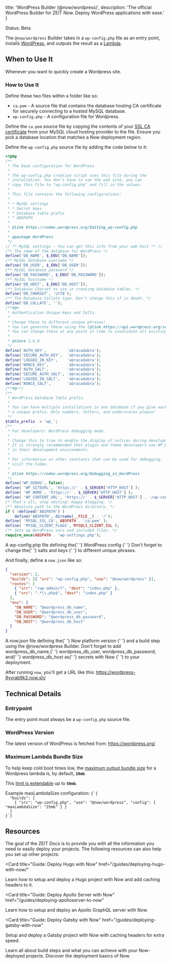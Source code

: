 
  title: 'WordPress Builder (@now/wordpress)',
  description:
    'The official WordPress Builder for ZEIT Now. Deploy WordPress applications with ease.'
}

<Tag>Status: Beta</Tag>

The `@now/wordpress` Builder takes in a `wp-config.php` file as an entry point, installs [WordPress](https://wordpress.org/download/), and outputs the result as a [Lambda](/docs/v2/deployments/concepts/lambdas).

## When to Use It

Whenever you want to quickly create a Wordpress site.

### How to Use It

Define these two files within a folder like so:

- `ca.pem` - A source file that contains the database hosting CA certificate for securely connecting to a hosted MySQL database.
- `wp-config.php` - A configuration file for Wordpress.

Define the `ca.pem` source file by copying the contents of your [SSL CA certificate](https://en.wikipedia.org/wiki/Certificate_authority) from your MySQL cloud hosting provider to the file. Ensure you pick a database location that matches a Now deployment region.

Define the `wp-config.php` source file by adding the code below to it:

```php
<?php
/**
 * The base configuration for WordPress
 *
 * The wp-config.php creation script uses this file during the
 * installation. You don't have to use the web site, you can
 * copy this file to "wp-config.php" and fill in the values.
 *
 * This file contains the following configurations:
 *
 * * MySQL settings
 * * Secret keys
 * * Database table prefix
 * * ABSPATH
 *
 * @link https://codex.wordpress.org/Editing_wp-config.php
 *
 * @package WordPress
 */
// ** MySQL settings - You can get this info from your web host ** //
/** The name of the database for WordPress */
define('DB_NAME', $_ENV['DB_NAME']);
/** MySQL database username */
define('DB_USER', $_ENV['DB_USER']);
/** MySQL database password */
define('DB_PASSWORD', $_ENV['DB_PASSWORD']);
/** MySQL hostname */
define('DB_HOST', $_ENV['DB_HOST']);
/** Database Charset to use in creating database tables. */
define('DB_CHARSET', 'utf8');
/** The Database Collate type. Don't change this if in doubt. */
define('DB_COLLATE', '');
/**#@+
 * Authentication Unique Keys and Salts.
 *
 * Change these to different unique phrases!
 * You can generate these using the {@link https://api.wordpress.org/secret-key/1.1/salt/ WordPress.org secret-key service}
 * You can change these at any point in time to invalidate all existing cookies. This will force all users to have to log in again.
 *
 * @since 2.6.0
 */
define('AUTH_KEY',         'abracadabra');
define('SECURE_AUTH_KEY',  'abracadabra');
define('LOGGED_IN_KEY',    'abracadabra');
define('NONCE_KEY',        'abracadabra');
define('AUTH_SALT',        'abracadabra');
define('SECURE_AUTH_SALT', 'abracadabra');
define('LOGGED_IN_SALT',   'abracadabra');
define('NONCE_SALT',       'abracadabra');
/**#@-*/
/**
 * WordPress Database Table prefix.
 *
 * You can have multiple installations in one database if you give each
 * a unique prefix. Only numbers, letters, and underscores please!
 */
$table_prefix  = 'wp_';
/**
 * For developers: WordPress debugging mode.
 *
 * Change this to true to enable the display of notices during development.
 * It is strongly recommended that plugin and theme developers use WP_DEBUG
 * in their development environments.
 *
 * For information on other constants that can be used for debugging,
 * visit the Codex.
 *
 * @link https://codex.wordpress.org/Debugging_in_WordPress
 */
define('WP_DEBUG', false);
define( 'WP_SITEURL', 'https://' . $_SERVER['HTTP_HOST'] );
define( 'WP_HOME', 'https://' . $_SERVER['HTTP_HOST'] );
define( 'WP_CONTENT_URL', 'https://' . $_SERVER['HTTP_HOST'] . '/wp-content' );
/* That's all, stop editing! Happy blogging. */
/** Absolute path to the WordPress directory. */
if ( !defined('ABSPATH') )
    define('ABSPATH', dirname(__FILE__) . '/');
define( 'MYSQL_SSL_CA', ABSPATH . 'ca.pem' );
define( 'MYSQL_CLIENT_FLAGS', MYSQLI_CLIENT_SSL );
/** Sets up WordPress vars and included files. */
require_once(ABSPATH . 'wp-settings.php');
```

<Caption>
  A <InlineCode>wp-config.php</InlineCode> file defining the{' '}
  <GenericLink href="https://codex.wordpress.org/Editing_wp-config.php">
    WordPress config
  </GenericLink>{' '}
</Caption>

<Note>
  Don't forget to change the{' '}
  <GenericLink href="https://api.wordpress.org/secret-key/1.1/salt/">
    salts and keys
  </GenericLink>{' '}
  to different unique phrases.
</Note>

And finally, define a `now.json` like so:

```json
{
  "version": 2,
  "builds": [{ "src": "wp-config.php", "use": "@now/wordpress" }],
  "routes": [
    { "src": "/wp-admin/?", "dest": "index.php" },
    { "src": ".*\\.php$", "dest": "index.php" }
  ],
  "env": {
    "DB_NAME": "@wordpress_db_name",
    "DB_USER": "@wordpress_db_user",
    "DB_PASSWORD": "@wordpress_db_password",
    "DB_HOST": "@wordpress_db_host"
  }
}
```

<Caption>
  A <InlineCode>now.json</InlineCode> file defining the{' '}
  <GenericLink href="/docs/v2/platform/overview#versioning">
    Now platform version
  </GenericLink>{' '}
  and a build step using the <InlineCode>@now/wordpress</InlineCode> Builder.
</Caption>

<Note>
  Don't forget to add <InlineCode>wordpress_db_name</InlineCode>,{' '}
  <InlineCode>wordpress_db_user</InlineCode>,
  <InlineCode>wordpress_db_password</InlineCode>, and{' '}
  <InlineCode>wordpress_db_host</InlineCode> as{' '}
  <GenericLink href="/docs/v2/deployments/environment-variables-and-secrets/#securing-environment-variables-using-secrets">
    secrets with Now
  </GenericLink>{' '}
  to your deployment.
</Note>

After running `now`, you'll get a URL like this: https://wordpress-8yvrab9k2.now.sh/

## Technical Details

### Entrypoint

The entry point must always be a `wp-config.php` source file.

### WordPress Version

The latest version of WordPress is fetched from: https://wordpress.org/

### Maximum Lambda Bundle Size

To help keep cold boot times low, the [maximum output bundle size](/docs/v2/deployments/concepts/lambdas#maximum-bundle-size) for a Wordpress lambda is, by default, **`20mb`**.

This [limit is extendable](/docs/v2/deployments/builders/overview#configuring-output-lambda-size) up to **`50mb`**.

<Example>
  <span>
    Example <InlineCode>maxLambdaSize</InlineCode> configuration:
  </span>
  <Code lang="json">{`{
  "builds": [
    { "src": "wp-config.php", "use": "@now/wordpress", "config": { "maxLambdaSize": "25mb" } }
  ]
}`}</Code>
</Example>

## Resources

The goal of the ZEIT Docs is to provide you with all the information you need to easily deploy your projects. The following resources can also help you set up other projects:

<Card
  title="Guide: Deploy Hugo with Now"
  href="/guides/deploying-hugo-with-now/"
>
  Learn how to setup and deploy a Hugo project with Now and add caching headers
  to it.
</Card>

<Card
  title="Guide: Deploy Apollo Server with Now"
  href="/guides/deploying-apolloserver-to-now"
>
  Learn how to setup and deploy an Apollo GraphQL server with Now.
</Card>

<Card
  title="Guide: Deploy Gatsby with Now"
  href="/guides/deploying-gatsby-with-now"
>
  Setup and deploy a Gatsby project with Now with caching headers for extra
  speed.
</Card>

<Card title="Document: Builds Overview" href="/docs/v2/deployments/builds/">
  Learn all about build steps and what you can achieve with your Now-deployed
  projects.
</Card>

<Card title="Document: Deployment Overview" href="/docs/v2/deployments/basics/">
  Discover the deployment basics of Now.
</Card>

